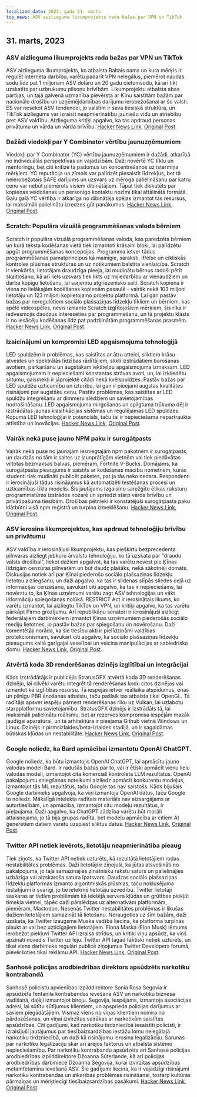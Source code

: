```yaml
---
localized_date: 2023. gada 31. marts
top_news: ASV aizlieguma likumprojekts rada bažas par VPN un TikTok
---
```




## 31. marts, 2023

### ASV aizlieguma likumprojekts rada bažas par VPN un TikTok

ASV aizlieguma likumprojekts, ko atbalsta Baltais nams un kura mērķis ir regulēt interneta darbību, varētu padarīt VPN nelegālus, piemērot naudas sodu līdz pat 1 miljonam ASV dolāru un 20 gadu cietumsodu, kā arī tikt uzskatīts par uzbrukumu pilsoņu brīvībām. Likumprojektu atbalsta abas partijas, un tajā galvenā uzmanība pievērsta ar Ķīnu saistītām bažām par nacionālo drošību un uzņēmējdarbības darījumu ierobežošanai ar šo valsti. ES var nesekot ASV tendencei, jo valstīm ir sava tiesiskā struktūra, un TikTok aizliegums var izraisīt neapmierinātību jauniešu vidū un atriebību pret ASV valdību. Aizlieguma kritiķi apgalvo, ka tas apdraud personas privātumu un vārda un vārda brīvību.
[Hacker News Link](http://news.ycombinator.com/item?id=35366955), [Original Post](https://www.youtube.com/watch?v=FWQGA_n5Z4M).

### Dažādi viedokļi par Y Combinator vērtību jaunuzņēmumiem

Viedokļi par Y Combinator (YC) vērtību jaunuzņēmumiem ir dažādi, atkarībā no individuālās perspektīvas un vajadzībām. Daži novērtē YC tīklu un mentoringu, bet citi kritizē tā padomus un koncentrēšanos uz īstermiņa mērķiem. YC reputācija un zīmols var palīdzēt piesaistīt līdzekļus, bet tā neierobežotais SAFE darījums un uzsvars uz mēroga palielināšanu par katru cenu var nebūt piemērots visiem dibinātājiem. Tāpat tiek diskutēts par kopienas veidošanas un personīgo kontaktu nozīmi tikai attālinātā formātā. Galu galā YC vērtība ir atkarīga no dibinātāja spējas izmantot tās resursus, lai maksimāli palielinātu izredzes gūt panākumus.
[Hacker News Link](http://news.ycombinator.com/item?id=35373019), [Original Post](https://acecreamu.substack.com/p/is-y-combinator-worth-the-money).

### Scratch: Populāra vizuālā programmēšanas valoda bērniem

Scratch ir populāra vizuālā programmēšanas valoda, kas paredzēta bērniem un kurā teksta kodēšanas vietā tiek izmantoti krāsaini bloki, lai palīdzētu apgūt programmēšanas koncepcijas. Programma ietver tādus programmēšanas pamatprincipus kā mainīgie, saraksti, if/else un cikliskās kontroles plūsmas struktūras un uz notikumiem balstīta vienlaicība. Scratch ir vienkārša, lietotājam draudzīga pieeja, lai mudinātu bērnus radoši pētīt skaitļošanu, kā arī liels uzsvars tiek likts uz mijiedarbību ar vienaudžiem un darba kopīgu lietošanu, lai saņemtu atgriezenisko saiti. Scratch kopiena ir viena no lielākajām kodēšanas kopienām pasaulē - vairāk nekā 103 miljoni lietotāju un 123 miljoni koplietojamo projektu platformā. Lai gan pastāv bažas par neregulētiem sociālo plašsaziņas līdzekļu tīkliem un bērniem, kas spēlē videospēles, nevis izmanto Scratch izglītojošiem mērķiem, šis rīks ir iedvesmojis daudzus interesēties par programmēšanu, un tā projektu klāsts ir no iesācēju kodēšanas līdz pat padziļinātām programmēšanas prasmēm.
[Hacker News Link](http://news.ycombinator.com/item?id=35373052), [Original Post](https://scratch.mit.edu/about).

### Izaicinājumi un kompromisi LED apgaismojuma tehnoloģijā

LED spuldzēm ir problēmas, kas saistītas ar ātru atteici, sliktiem krāsu atveides un spektrālās līdzības rādītājiem, slikti izstrādātiem barošanas avotiem, pārkaršanu un augstākām iekštelpu apgaismojuma izmaksām. LED apgaismojumam ir nepieciešami konstantas strāvas avoti, un, lai izkliedētu siltumu, gaismekļi ir jāprojektē citādi nekā kvēlspuldzes. Pastāv bažas par LED spuldžu uzticamību un izturību, lai gan ir pieejami augstas kvalitātes risinājumi par augstāku cenu. Pastāv problēmas, kas saistītas ar LED spuldžu integrēšanu ar dimmeru slēdžiem un savietojamības nodrošināšanu. LED apgaismojuma mirgošanas un spilgtuma trūkuma dēļ ir izstrādātas jaunas klasifikācijas sistēmas un regulējamas LED spuldzes. Kopumā LED tehnoloģijai ir potenciāls, taču tai ir nepieciešama nepārtraukta attīstība un inovācijas.
[Hacker News Link](http://news.ycombinator.com/item?id=35371750), [Original Post](https://nymag.com/strategist/article/led-light-bulbs-investigation.html).

### Vairāk nekā puse jauno NPM paku ir surogātpasts

Vairāk nekā puse no jaunajām iesniegtajām npm pakotnēm ir surogātpasts, un daudzās no tām ir saites uz ļaunprātīgām vietnēm vai tiek piedāvātas viltotas bezmaksas balvas, piemēram, Fortnite V-Bucks. Domājams, ka surogātpasta pieaugums ir saistīts ar kodēšanas mācību nometnēm, kurās studenti tiek mudināti publicēt paketes, pat ja tās neko nedara. Respondenti ir ierosinājuši tādus risinājumus kā automatizēti testēšanas procesi un uzticamības tīkla modelis. Šis jautājums izgaismo sarežģīto ētikas raksturu programmatūras izstrādes nozarē un spriedzi starp vārda brīvību un privātīpašuma tiesībām. Drošības pētnieki ir konstatējuši surogātpasta paku klātbūtni visā npm reģistrā un turpina izmeklēšanu.
[Hacker News Link](http://news.ycombinator.com/item?id=35370728), [Original Post](https://blog.sandworm.dev/one-in-two-new-npm-packages-is-seo-spam-right-now).

### ASV ierosina likumprojektus, kas apdraud tehnoloģiju brīvību un privātumu

ASV valdība ir ierosinājusi likumprojektu, kas piešķirtu bezprecedenta pilnvaras aizliegt jebkuru ārvalstu tehnoloģiju, ko tā uzskata par "draudu valsts drošībai", liekot dažiem apgalvot, ka tas varētu novest pie Ķīnas līdzīgām cenzūras pilnvarām un būt daudz plašāks, nekā sākotnēji domāts. Diskusijas notiek arī par Ķīnai piederošo sociālo plašsaziņas līdzekļu lietotņu aizliegšanu, un daži apgalvo, ka tas ir slidenas slīpās sliedes ceļā uz informācijas cenzēšanu, savukārt citi apgalvo, ka tas ir nepieciešams, lai novērstu to, ka Ķīnas uzņēmumi varētu zagt ASV tehnoloģijas un vākt informāciju spiegošanas nolūkā. RESTRICT Act ir ierosinātais likums, ko varētu izmantot, lai aizliegtu TikTok un VPN, un kritiķi apgalvo, ka tas varētu pārkāpt Pirmo grozījumu. Arī republikāņu senatori ir ierosinājuši aizliegt federālajiem darbiniekiem izmantot Ķīnas uzņēmumiem piederošās sociālo mediju lietotnes, jo pastāv bažas par spiegošanu un novērošanu. Daži komentētāji norāda, ka šie tiesību akti ir pielīdzināmi valdības protekcionismam, savukārt citi apgalvo, ka sociālo plašsaziņas līdzekļu pieaugums kaitē garīgajai veselībai un veicina manipulācijas ar sabiedrisko domu.
[Hacker News Link](http://news.ycombinator.com/item?id=35369075), [Original Post](https://www.vice.com/en/article/4a3ddb/restrict-act-insanely-broad-ban-tiktok-vpns).

### Atvērtā koda 3D renderēšanas dzinējs izglītībai un integrācijai

Kāds izstrādātājs ir publicējis StratusGFX atvērtā koda 3D renderēšanas dzinēju, lai cilvēki varētu integrēt tā renderēšanas kodu citos dzinējos vai izmantot kā izglītības resursu. Tā iespējas ietver reāllaika atspīdumus, ēnas un pilnīgu PBR ēnošanas atbalstu, taču pašlaik tas atbalsta tikai OpenGL. Tā radītājs apsver iespēju pārnest renderēšanas rīku uz Vulkan, lai uzlabotu starpplatformu savietojamību. StratusGFX dzinējs ir izstrādāts tā, lai maksimāli palielinātu reālismu, bet ar rezerves kompromisa iespējām mazāk jaudīgai aparatūrai, un tā arhitektūra ir pieejama Github vietnē Windows un Linux. Dzinējs ir pirmsizlaides/beta-izlaides stadijā, un ir sagaidāmas būtiskas kļūdas un nestabilitāte.
[Hacker News Link](http://news.ycombinator.com/item?id=35370284), [Original Post](https://github.com/KTStephano/StratusGFX).

### Google noliedz, ka Bard apmācībai izmantotu OpenAI ChatGPT.

Google noliedz, ka būtu izmantojis OpenAI ChatGPT, lai apmācītu jauno valodas modeli Bard. Ir radušās bažas par to, vai ir ētiski apmācīt vienu lielu valodas modeli, izmantojot cita komerciāli kontrolēta LLM rezultātus. OpenAI pakalpojumu sniegšanas noteikumi aizliedz apmācīt konkurentu modeļus, izmantojot tās ML rezultātus, taču Google tas nav saistošs. Kāds bijušais Google darbinieks apgalvoja, ka viņi izmantoja OpenAI datus, taču Google to noliedz. Mākslīgā intelekta radītais materiāls nav aizsargājams ar autortiesībām, un apmācība, izmantojot citu modeļu rezultātus, ir pieļaujama. Daži apgalvo, ka ChatGPT zādzība varētu būt morāli attaisnojama, jo tā bija grupas radīta, bet modeļu apmācība ar citiem AI ģenerētiem datiem varētu uzspiest sliktus datus.
[Hacker News Link](http://news.ycombinator.com/item?id=35370915), [Original Post](https://twitter.com/steventey/status/1641267979399704576).

### Twitter API netiek ievērots, lietotāju neapmierinātība pieaug

Tiek ziņots, ka Twitter API netiek uzturēts, kā rezultātā lietotājiem rodas nestabilitātes problēmas. Daži lietotāji ir ziņojuši, ka jūtas atsvešināti no pakalpojuma, jo tajā samazinājies zinātnisku rakstu saturs un palielinājies uzbāzīga vai aizskaroša satura īpatsvars. Daudzas sociālo plašsaziņas līdzekļu platformas izmanto algoritmiskās plūsmas, taču noklusējuma iestatījumi ir svarīgi, jo tie ietekmē lietotāju uzvedību. Twitter lietotāji saskaras ar tādām problēmām kā iekšējā servera kļūdas un grūtības piekļūt tīmekļa vietnei, tāpēc daži pārslēdzas uz alternatīvām platformām, piemēram, Mastodon. Nesenās Twitter nestabilitātes problēmas ir likušas dažiem lietotājiem samazināt tā lietošanu. Neraugoties uz šīm bažām, daži uzskata, ka Twitter izaugsme Muska vadībā liecina, ka platforma turpinās plaukt ar vai bez uzticīgajiem lietotājiem. Elona Maska (Elon Musk) lēmums ierobežot piekļuvi Twitter API izraisa strīdus, un kritiķi viņu apsūdz, ka viņš apzināti novedis Twitter uz leju. Twitter API tagad faktiski netiek uzturēts, un tikai viens darbinieks regulāri publicē ziņojumus Twitter Developers forumā, pievēršoties tikai reklāmu API.
[Hacker News Link](http://news.ycombinator.com/item?id=35370152), [Original Post](https://snarfed.org/the-twitter-api-is-now-effectively-unmaintained).

### Sanhosē policijas arodbiedrības direktors apsūdzēts narkotiku kontrabandā

Sanhosē policistu apvienības izpilddirektore Sonia Rosa Segovia ir apsūdzēta fentanila kontrabandas ievešanā ASV un narkotiku biznesa vadīšanā, daļēji izmantojot biroju. Segovija, iespējams, izmantoja asociācijas adresi, lai sūtītu sūtījumus klientiem, un apsprieda policijas darījumus ar saviem piegādātājiem. Vismaz viens no viņas klientiem nomira no pārdozēšanas, un viņai izvirzītas vairākas ar narkotikām saistītas apsūdzības. Citi gadījumi, kad narkotiku tirdzniecībā iesaistīti policisti, ir izraisījuši jautājumus par tiesībaizsardzības iestāžu lomu nelegālajā narkotiku tirdzniecībā, un daži kā risinājumu ierosina legalizāciju. Sarunas par narkotiku legalizāciju skar arī ārējos faktorus un atbalsta sistēmu nepieciešamību. Par narkotiku kontrabandu apsūdzēta arī Sanhosē policijas arodbiedrības izpilddirektore Džoanna Sūterlande, kā arī policijas arodbiedrības darbiniece Džoanna Segovija, kurai izvirzītas apsūdzības metamfetamīna ievešanā ASV. Šie gadījumi liecina, ka ir vajadzīgi risinājumi narkotiku kontrabandas un atkarības problēmas risināšanai, tostarp kultūras pārmaiņas un mērķtiecīgi tiesībaizsardzības pasākumi.
[Hacker News Link](http://news.ycombinator.com/item?id=35376488), [Original Post](https://www.washingtonexaminer.com/news/crime/san-jose-police-union-director-smuggle-fentanyl-charge).



